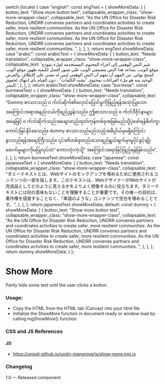 
  switch (locale) {
    case "english":
      const engText = {
        showMoreData: [
          {
            button_text: "Show more button text",
            collapsable_wrapper_class: "show-more-wrapper-class",
            collapsable_text:
              "As the UN Office for Disaster Risk Reduction, UNDRR convenes partners and coordinates activities to create safer, more resilient communities. As the UN Office for Disaster Risk Reduction, UNDRR convenes partners and coordinates activities to create safer, more resilient communities. As the UN Office for Disaster Risk Reduction, UNDRR convenes partners and coordinates activities to create safer, more resilient communities. ",
          },
        ],
      };
      return engText.showMoreData;
    case "arabic":
      const arabicText = {
        showMoreData: [
          {
            button_text: "Needs translation",
            collapsable_wrapper_class: "show-more-wrapper-class",
            collapsable_text:
              'شير النص الوهمي إلى أجزاء المحتوى المستخدمة لملء نموذج موقع الويب. يساعد هذا النص مصممي الويب على تصور أفضل لكيفية ظهور موقع الويب كمنتج نهائي. من المهم أن نفهم أن النص الوهمي ليس له معنى على الإطلاق. والغرض الوحيد منه هو ملء الفراغات بمحتوى "يشبه الكلمات" ، دون القيام بأي انتهاك لحقوق النشر.',
          },
        ],
      };
      return arabicText.showMoreData;
    case "burmese":
      const burmeseText = {
        showMoreData: [
          {
            button_text: "Needs translation",
            collapsable_wrapper_class: "show-more-wrapper-class",
            collapsable_text:
              "Dummy စာသားသည် ၀ က်ဘ်ဆိုက်၏လှောင်ပြောင်မှုကိုဖြည့်ရန်အသုံးပြုသောအကြောင်းအရာအနည်းငယ်ကိုရည်ညွှန်းသည်။ ဤစာသားသည် ၀ က်ဘ်ဒီဇိုင်နာများအနေဖြင့် ၀ က်ဘ်ဆိုက်သည်အချောထည်ထုတ်ကုန်တစ်ခုအဖြစ်မည်သို့ပုံဖော်ရန်စိတ်ကူးကောင်းမြင်နိုင်စေသည်။ dummy စာသားသည်မည်သည့်အဓိပ္ပါယ်မှမရှိကြောင်းနားလည်ရန်အရေးကြီးသည်။ ၎င်း၏တစ်ခုတည်းသောရည်ရွယ်ချက်မှာမူပိုင်ခွင့်ချိုးဖောက်မှုများကိုမပြုလုပ်ဘဲ“ စကားလုံးကဲ့သို့” အကြောင်းအရာဖြင့်ဖြည့်ရန်ဖြစ်သည်။",
          },
        ],
      };
      return burmeseText.showMoreData;
    case "japanese":
      const japaneseText = {
        showMoreData: [
          {
            button_text: "Needs translation",
            collapsable_wrapper_class: "show-more-wrapper-class",
            collapsable_text:
              "ダミーテキストとは、Webサイトのモックアップを埋めるために使用されるコンテンツの一部を指します。このテキストは、WebデザイナーがWebサイトが完成品としてどのように見えるかをよりよく想像するのに役立ちます。ダミーテキストには何の意味もないことを理解することが重要です。その唯一の目的は、著作権を侵害することなく、「単語のような」コンテンツで空白を埋めることです。",
          },
        ],
      };
      return japaneseText.showMoreData;
    default:
      const dummy = {
        showMoreData: [
          {
            button_text: "Show more button text",
            collapsable_wrapper_class: "show-more-wrapper-class",
            collapsable_text:
              "As the UN Office for Disaster Risk Reduction, UNDRR convenes partners and coordinates activities to create safer, more resilient communities. As the UN Office for Disaster Risk Reduction, UNDRR convenes partners and coordinates activities to create safer, more resilient communities. As the UN Office for Disaster Risk Reduction, UNDRR convenes partners and coordinates activities to create safer, more resilient communities. ",
          },
        ],
      };
      return dummy.showMoreData;
  }
};

<Meta of={ShowMoreStories} />

# Show More

Partly hide some text until the user clicks a button.

<Canvas />

### Usage:

* Copy the HTML from the HTML tab (Canvas) into your html file
* Initialize the ShowMore function in document ready or window load by calling mgShowMore() function.

### CSS and JS References

#### JS:

* https://unisdr.github.io/undrr-mangrove/js/show-more.min.js

### Changelog

1.0 — Released component
